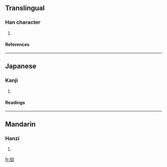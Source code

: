 ==Translingual==
===Han character===
{{Han char|rn=9|rad=人|as=10|sn=12|four=|canj=人卜口戈 (OYRI)}}
# {{defn|Han}}
====References====
{{Han ref|kx=0113.310|dkj=00976|dj=0242.040|hdz=10204.070|uh=50A0|ud=20640}}
----
==Japanese==
===Kanji===
{{ja-kanji|grade=|rs=人10}}
# {{defn|Japanese}}
====Readings====
{{ja-readings|on=[[はつ]] (hatsu), [[ぼち]] (bochi)|kun=[[そむく]] (somuku), [[うつ]] (utsu)}}
----
==Mandarin==
===Hanzi===
{{cmn-hanzi|pin=[[fā]] ([[fa1]])|wg=fa<sup>1</sup>}}
# {{defn|Mandarin}}

[[fr:傠]]